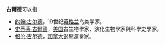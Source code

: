 '''古爾德'''可以指：
* [[约翰·古尔德|约翰·古尔德]]，19世纪[[英格兰|英格兰]]鸟类学家。
* [[史蒂芬·古爾德|史蒂芬·古爾德]]，[[美国|美国]]古生物學家、演化生物學家與科學史學家。
* [[格伦·古尔德|格伦·古尔德]]，[[加拿大|加拿大]][[钢琴|钢琴]]演奏家。
{{disambig|Cat=三字人名消歧义}}